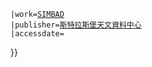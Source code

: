 {{cite web
 |title={{{title|<noinclude>Title</noinclude>}}}
 |url={{hide in print|http://simbad.u-strasbg.fr/simbad/sim-basic?Ident{{=}}{{urlencode:{{{title|HD 20794}}}}}}}
 |work=[[SIMBAD]]
 |publisher=[[斯特拉斯堡天文資料中心]]
 |accessdate={{{accessdate|}}}
}}<noinclude>
{{documentation}}
</noinclude>